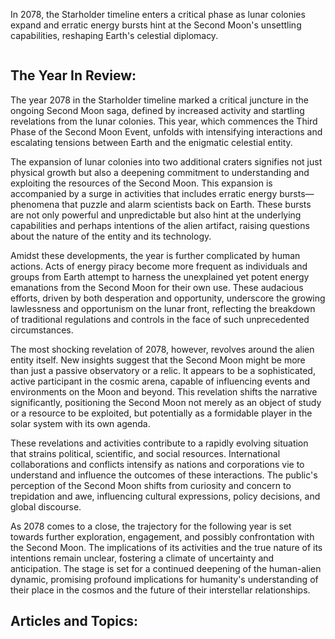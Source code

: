 In 2078, the Starholder timeline enters a critical phase as lunar colonies expand and erratic energy bursts hint at the Second Moon's unsettling capabilities, reshaping Earth's celestial diplomacy.

<img src="https://www.blockstar.com/wp-content/uploads/2024/06/2078-pure_energy.png" alt="" />

## The Year In Review:
The year 2078 in the Starholder timeline marked a critical juncture in the ongoing Second Moon saga, defined by increased activity and startling revelations from the lunar colonies. This year, which commences the Third Phase of the Second Moon Event, unfolds with intensifying interactions and escalating tensions between Earth and the enigmatic celestial entity.

The expansion of lunar colonies into two additional craters signifies not just physical growth but also a deepening commitment to understanding and exploiting the resources of the Second Moon. This expansion is accompanied by a surge in activities that includes erratic energy bursts—phenomena that puzzle and alarm scientists back on Earth. These bursts are not only powerful and unpredictable but also hint at the underlying capabilities and perhaps intentions of the alien artifact, raising questions about the nature of the entity and its technology.

Amidst these developments, the year is further complicated by human actions. Acts of energy piracy become more frequent as individuals and groups from Earth attempt to harness the unexplained yet potent energy emanations from the Second Moon for their own use. These audacious efforts, driven by both desperation and opportunity, underscore the growing lawlessness and opportunism on the lunar front, reflecting the breakdown of traditional regulations and controls in the face of such unprecedented circumstances.

The most shocking revelation of 2078, however, revolves around the alien entity itself. New insights suggest that the Second Moon might be more than just a passive observatory or a relic. It appears to be a sophisticated, active participant in the cosmic arena, capable of influencing events and environments on the Moon and beyond. This revelation shifts the narrative significantly, positioning the Second Moon not merely as an object of study or a resource to be exploited, but potentially as a formidable player in the solar system with its own agenda.

These revelations and activities contribute to a rapidly evolving situation that strains political, scientific, and social resources. International collaborations and conflicts intensify as nations and corporations vie to understand and influence the outcomes of these interactions. The public's perception of the Second Moon shifts from curiosity and concern to trepidation and awe, influencing cultural expressions, policy decisions, and global discourse.

As 2078 comes to a close, the trajectory for the following year is set towards further exploration, engagement, and possibly confrontation with the Second Moon. The implications of its activities and the true nature of its intentions remain unclear, fostering a climate of uncertainty and anticipation. The stage is set for a continued deepening of the human-alien dynamic, promising profound implications for humanity's understanding of their place in the cosmos and the future of their interstellar relationships.‍‍‍

## Articles and Topics:

